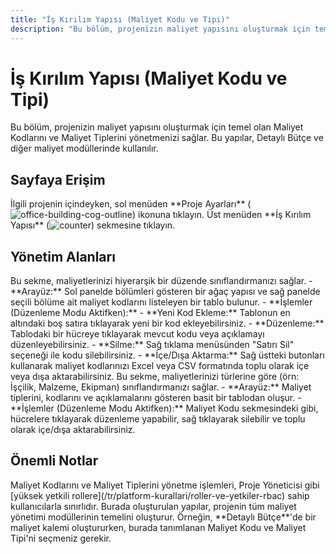 ```yaml
---
title: "İş Kırılım Yapısı (Maliyet Kodu ve Tipi)"
description: "Bu bölüm, projenizin maliyet yapısını oluşturmak için temel olan Maliyet Kodlarını ve Maliyet Tiplerini yönetmenizi sağlar."
---
```


# İş Kırılım Yapısı (Maliyet Kodu ve Tipi)

Bu bölüm, projenizin maliyet yapısını oluşturmak için temel olan Maliyet Kodlarını ve Maliyet Tiplerini yönetmenizi sağlar. Bu yapılar, Detaylı Bütçe ve diğer maliyet modüllerinde kullanılır.

## Sayfaya Erişim

<Steps>
  <Step title="Proje Ayarlarına Gidin">
    İlgili projenin içindeyken, sol menüden **Proje Ayarları** (<img src="/icons/office-building-cog-outline.svg" alt="office-building-cog-outline" className="inline align-middle dark:invert" style={{width: '16px', height: '16px', margin: 0}} />) ikonuna tıklayın.
  </Step>
  <Step title="İş Kırılım Yapısı Sekmesini Açın">
    Üst menüden **İş Kırılım Yapısı** (<img src="/icons/counter.svg" alt="counter" className="inline align-middle dark:invert" style={{width: '16px', height: '16px', margin: 0}} />) sekmesine tıklayın.
  </Step>
</Steps>

## Yönetim Alanları

<AccordionGroup>
  <Accordion title="Maliyet Kodu (Cost Code)">
    Bu sekme, maliyetlerinizi hiyerarşik bir düzende sınıflandırmanızı sağlar.
    - **Arayüz:** Sol panelde bölümleri gösteren bir ağaç yapısı ve sağ panelde seçili bölüme ait maliyet kodlarını listeleyen bir tablo bulunur.
    - **İşlemler (Düzenleme Modu Aktifken):**
        - **Yeni Kod Ekleme:** Tablonun en altındaki boş satıra tıklayarak yeni bir kod ekleyebilirsiniz.
        - **Düzenleme:** Tablodaki bir hücreye tıklayarak mevcut kodu veya açıklamayı düzenleyebilirsiniz.
        - **Silme:** Sağ tıklama menüsünden "Satırı Sil" seçeneği ile kodu silebilirsiniz.
        - **İçe/Dışa Aktarma:** Sağ üstteki butonları kullanarak maliyet kodlarınızı Excel veya CSV formatında toplu olarak içe veya dışa aktarabilirsiniz.
  </Accordion>
  <Accordion title="Maliyet Tipi (Cost Type)">
    Bu sekme, maliyetlerinizi türlerine göre (örn: İşçilik, Malzeme, Ekipman) sınıflandırmanızı sağlar.
    - **Arayüz:** Maliyet tiplerini, kodlarını ve açıklamalarını gösteren basit bir tablodan oluşur.
    - **İşlemler (Düzenleme Modu Aktifken):** Maliyet Kodu sekmesindeki gibi, hücrelere tıklayarak düzenleme yapabilir, sağ tıklayarak silebilir ve toplu olarak içe/dışa aktarabilirsiniz.
  </Accordion>
</AccordionGroup>

## Önemli Notlar

<AccordionGroup>
    <Accordion title="Yetkilendirme">
        Maliyet Kodlarını ve Maliyet Tiplerini yönetme işlemleri, Proje Yöneticisi gibi [yüksek yetkili rollere](/tr/platform-kurallari/roller-ve-yetkiler-rbac) sahip kullanıcılarla sınırlıdır.
    </Accordion>
    <Accordion title="Modüllere Etkisi">
        Burada oluşturulan yapılar, projenin tüm maliyet yönetimi modüllerinin temelini oluşturur. Örneğin, **Detaylı Bütçe**'de bir maliyet kalemi oluştururken, burada tanımlanan Maliyet Kodu ve Maliyet Tipi'ni seçmeniz gerekir.
    </Accordion>
</AccordionGroup>
